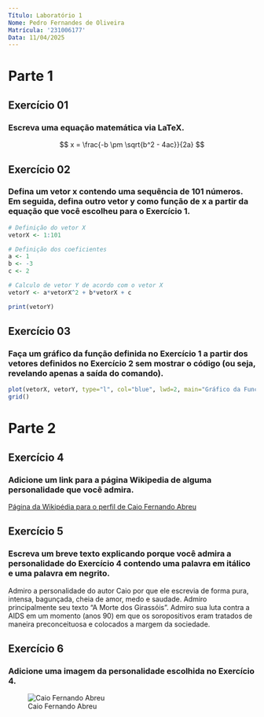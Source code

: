 ```yaml
---
Título: Laboratório 1
Nome: Pedro Fernandes de Oliveira
Matrícula: '231006177'
Data: 11/04/2025
---
```


# Parte 1

## Exercício 01

### Escreva uma equação matemática via LaTeX.

$$ x = \frac{-b \pm \sqrt{b^2 - 4ac}}{2a} $$

## Exercício 02

### Defina um vetor x contendo uma sequência de 101 números. Em seguida, defina outro vetor y como função de x a partir da equação que você escolheu para o Exercício 1.

```r
# Definição do vetor X
vetorX <- 1:101

# Definição dos coeficientes
a <- 1
b <- -3
c <- 2

# Calculo de vetor Y de acordo com o vetor X
vetorY <- a*vetorX^2 + b*vetorX + c

print(vetorY)
```

## Exercício 03

### Faça um gráfico da função definida no Exercício 1 a partir dos vetores definidos no Exercício 2 sem mostrar o código (ou seja, revelando apenas a saída do comando).

```r
plot(vetorX, vetorY, type="l", col="blue", lwd=2, main="Gráfico da Função Quadrática", xlab="x", ylab="y")
grid()
```

# Parte 2

## Exercício 4

### Adicione um link para a página Wikipedia de alguma personalidade que você admira.

[Página da Wikipédia para o perfil de Caio Fernando Abreu](https://pt.wikipedia.org/wiki/Caio_Fernando_Abreu)

## Exercício 5
### Escreva um breve texto explicando porque você admira a personalidade do Exercício 4 contendo uma palavra em itálico e uma palavra em negrito.

Admiro a personalidade do autor Caio por que ele escrevia de forma pura, intensa, bagunçada, cheia de amor, medo e saudade. Admiro principalmente seu texto "A Morte dos Girassóis". Admiro sua luta contra a AIDS em um momento (anos 90) em que os soropositivos eram tratados de maneira preconceituosa e colocados a margem da sociedade.

## Exercício 6
### Adicione uma imagem da personalidade escolhida no Exercício 4.

![Caio Fernando Abreu](images.jpeg)

